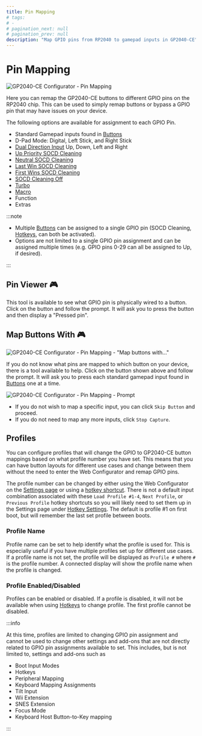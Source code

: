 ```yaml
---
title: Pin Mapping
# tags:
# -
# pagination_next: null
# pagination_prev: null
description: "Map GPIO pins from RP2040 to gamepad inputs in GP2040-CE"
---
```


# Pin Mapping

![GP2040-CE Configurator - Pin Mapping](../../assets/images/gpc-pin-mapping.png)

Here you can remap the GP2040-CE buttons to different GPIO pins on the RP2040 chip. This can be used to simply remap buttons or bypass a GPIO pin that may have issues on your device.

The following options are available for assignment to each GPIO Pin.

- Standard Gamepad inputs found in [Buttons](../../usage.mdx#buttons)
- D-Pad Mode: Digital, Left Stick, and Right Stick
- [Dual Direction Input](../../add-ons/dual-direction-input.mdx) Up, Down, Left and Right
- [Up Priority SOCD Cleaning](../../hotkeys.mdx#socd-up-priority)
- [Neutral SOCD Cleaning](../../hotkeys.mdx#socd-neutral)
- [Last Win SOCD Cleaning](../../hotkeys.mdx#socd-last-win)
- [First Wins SOCD Cleaning](../../hotkeys.mdx#socd-first-wins)
- [SOCD Cleaning Off](../../hotkeys.mdx#socd-cleaning-off)
- [Turbo](../../add-ons/turbo.mdx)
- [Macro](./09-macros.mdx)
- Function
- Extras

:::note
- Multiple [Buttons](../../usage.mdx#buttons) can be assigned to a single GPIO pin (SOCD Cleaning, [Hotkeys](../../hotkeys.mdx), can both be activated).
- Options are not limited to a single GPIO pin assignment and can be assigned multiple times (e.g. GPIO pins 0-29 can all be assigned to Up, if desired).

:::

## Pin Viewer :video_game:

This tool is available to see what GPIO pin is physically wired to a button. Click on the button and follow the prompt. It will ask you to press the button and then display a "Pressed pin".

## Map Buttons With :video_game:

![GP2040-CE Configurator - Pin Mapping - "Map buttons with..." ](../../assets/images/gpc-pin-mapping-map-buttons.png)

If you do not know what pins are mapped to which button on your device, there is a tool available to help. Click on the button shown above and follow the prompt. It will ask you to press each standard gamepad input found in [Buttons](../../usage.mdx#buttons) one at a time.

![GP2040-CE Configurator - Pin Mapping - Prompt](../../assets/images/gpc-pin-mapping-map-buttons-prompt.png)

- If you do not wish to map a specific input, you can click `Skip Button` and proceed.
- If you do not need to map any more inputs, click `Stop Capture`.

## Profiles

You can configure profiles that will change the GPIO to GP2040-CE button mappings based on what profile number you have set. This means that you can have button layouts for different use cases and change between them without the need to enter the Web Configurator and remap GPIO pins.

The profile number can be changed by either using the Web Configurator on the [Settings page](../../web-configurator/menu-pages/01-settings.mdx) or using a [hotkey shortcut](../../hotkeys.mdx#load-profile-1-4). There is not a default input combination associated with these `Load Profile #1-4`, `Next Profile`, or `Previous Profile` hotkey shortcuts so you will likely need to set them up in the Settings page under [Hotkey Settings](../../web-configurator/menu-pages/01-settings.mdx#hotkey-settings). The default is profile #1 on first boot, but will remember the last set profile between boots.

### Profile Name
Profile name can be set to help identify what the profile is used for. This is especially useful if you have multiple profiles set up for different use cases.
If a profile name is not set, the profile will be displayed as `Profile #` where `#` is the profile number.
A connected display will show the profile name when the profile is changed.

### Profile Enabled/Disabled
Profiles can be enabled or disabled. If a profile is disabled, it will not be available when using [Hotkeys](../../hotkeys.mdx "GP2040-CE | Hotkeys") to change profile.
The first profile cannot be disabled.

:::info

At this time, profiles are limited to changing GPIO pin assignment and cannot be used to change other settings and add-ons that are not directly related to GPIO pin assignments available to set. This includes, but is not limited to, settings and add-ons such as

- Boot Input Modes
- Hotkeys
- Peripheral Mapping
- Keyboard Mapping Assignments
- Tilt Input
- Wii Extension
- SNES Extension
- Focus Mode
- Keyboard Host Button-to-Key mapping

:::
